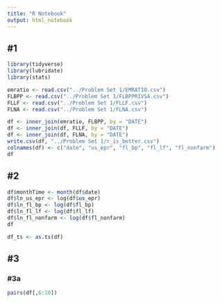 ```yaml
---
title: "R Notebook"
output: html_notebook
---
```


## \#1
```r
library(tidyverse)
library(lubridate)
library(stats)

emratio <- read.csv("../Problem Set 1/EMRATIO.csv")
FLBPP <- read.csv("../Problem Set 1/FLBPPRIVSA.csv")
FLLF <- read.csv("../Problem Set 1/FLLF.csv")
FLNA <- read.csv("../Problem Set 1/FLNA.csv")

df <- inner_join(emratio, FLBPP, by = "DATE")
df <- inner_join(df, FLLF, by = "DATE")
df <- inner_join(df, FLNA, by = "DATE")
write.csv(df, "../Problem Set 1/r_is_better.csv")
colnames(df) <- c("date", "us_epr", "fl_bp", "fl_lf", "fl_nonfarm")
df
```
## \#2
```r
df$monthTime <- month(df$date)
df$ln_us_epr <- log(df$us_epr)
df$ln_fl_bp <- log(df$fl_bp)
df$ln_fl_lf <- log(df$fl_lf)
df$ln_fl_nonfarm <- log(df$fl_nonfarm)
df

df_ts <- as.ts(df)
```
## \#3

### \#3a
```r
pairs(df[,6:10])
```

